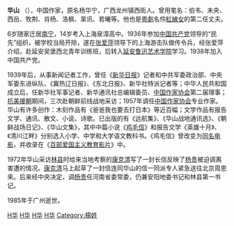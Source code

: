 {{Otheruses|subject=作家|華山 (消歧義)|other=此名稱的其他用法}}
'''华山''' （{{bd|1920年||1985年||catIdx=H华}}），中国作家，原名杨华宁，广西龙州镇西街人。曾用笔名：伯韦、未央、西岳、牧荆、肖杨、洛枫、杲讯、若曦等。他也是[[粵劇|粵劇]]名伶[[紅線女|紅線女]]的第二任丈夫。

6岁随家迁居[[南宁|南宁]]，14岁考入上海泉漳高中。1936年参加[[中国共产党|中国共产党]]领导的“民先”组织，被学校当局开除，遂在[[张爱萍|张爱萍]]领导下的上海游击队做传令兵，经张爱萍介绍，赴延安吴堡西北青年训练班，后转入[[延安鲁迅艺术学院|延安鲁迅艺术学院]]学习。1938年加入中国共产党。

1939年后，从事新闻记者工作，曾任《[[新华日报|新华日报]]》记者和中共军委政治部、中央军委东进纵队、《冀热辽日报》、《东北日报》、新华社特派记者等；中华人民共和国成立后，任新华社军事记者、新华通讯社总编辑委员、[[中国作家协会|中国作家协会]]第二届理事；[[抗美援朝|抗美援朝]]期间，三次赴朝鲜前线战地采访；1957年调任[[中国作家协会|中国作家协会]]专业作家。华山有许多创作：木刻作品有《爸爸我也要去打日本》等近百幅；文学作品有报告文学、通讯、散文、小说、诗歌。已出版的有《远航集》、《华山战地通讯选》、《朝鲜战场日记》、《华山文集》，其中中篇小说《[[鸡毛信_(小说)|鸡毛信]]》和报告文学《英雄十月》、《清川江畔》分别选入小学、中学和大学语文教科书。《鸡毛信》曾改变为[[鸡毛信_(电影)|同名电影]]，并收录在《[[百部爱国主义教育影片|百部爱国主义教育影片]]》中。

1972年华山采访[[林县|林县]]时给来当地考察的[[康克清|康克清]]写了一封长信反映了[[杨贵|杨贵]]被迫调离害遭的情况。[[康克清|康克清]]马上起草了一封信连同华山的信一同派专人紧急送往北京周恩来。后来经中央决定，调[[杨贵|杨贵]]任河南省委常委，仍兼安阳地委书记和林县第一书记。

1985年于广州逝世。

{{中国作家小作品}}

[[Category:中国作家|H华]]
[[Category:龍州人|H华]]
[[Category:中国记者|H华]]
[[Category:报告文学作家|H华]]
[[Category:楊姓|Category:楊姓]]